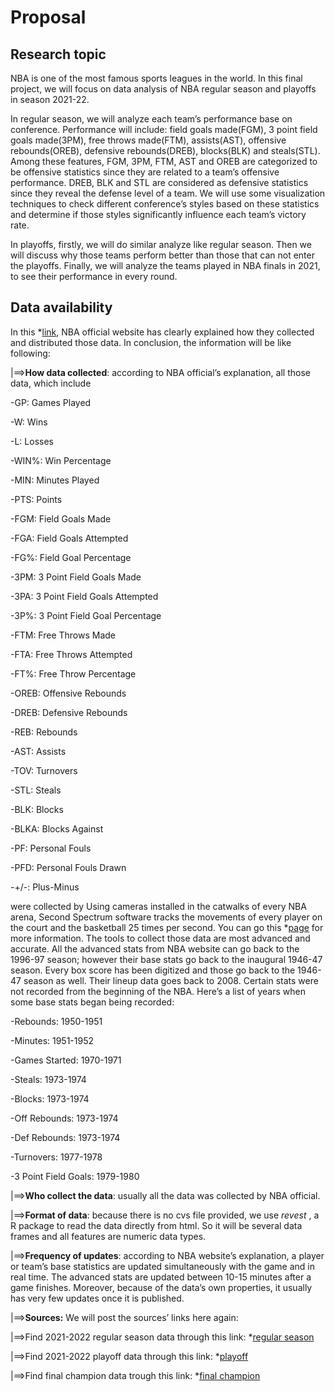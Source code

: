 # Proposal

## Research topic
NBA is one of the most famous sports leagues in the world. In this final project, we will focus on data analysis of NBA regular season and playoffs in season 2021-22. 


In regular season, we will analyze each team's performance base on conference. Performance will include: field goals made(FGM), 3 point field goals made(3PM), free throws made(FTM), assists(AST), offensive rebounds(OREB), defensive rebounds(DREB), blocks(BLK) and steals(STL). Among these features, FGM, 3PM, FTM, AST and OREB are categorized to be offensive statistics since they are related to a team's offensive performance. DREB, BLK and STL are considered as defensive statistics since they reveal the defense level of a team. We will use some visualization techniques to check different conference's styles based on these statistics and determine if those styles significantly influence each team's victory rate.


In playoffs, firstly, we will do similar analyze like regular season. Then we will discuss why those teams perform better than those that can not enter the playoffs. Finally, we will analyze the teams played in NBA finals in 2021, to see their performance in every round.

## Data availability
In this *[link](https://www.nba.com/stats/help/faq), NBA official website has clearly explained how they collected and distributed those data. In conclusion, the information will be like following:

|==>**How data collected**: according to NBA official's explanation, all those data, which include 

-GP: Games Played

-W: Wins

-L: Losses

-WIN%: Win Percentage

-MIN: Minutes Played

-PTS: Points

-FGM: Field Goals Made

-FGA: Field Goals Attempted

-FG%: Field Goal Percentage

-3PM: 3 Point Field Goals Made

-3PA: 3 Point Field Goals Attempted

-3P%: 3 Point Field Goal Percentage

-FTM: Free Throws Made

-FTA: Free Throws Attempted

-FT%: Free Throw Percentage

-OREB: Offensive Rebounds

-DREB: Defensive Rebounds

-REB: Rebounds

-AST: Assists

-TOV: Turnovers

-STL: Steals

-BLK: Blocks

-BLKA: Blocks Against

-PF: Personal Fouls

-PFD: Personal Fouls Drawn

-+/-: Plus-Minus


were collected by Using cameras installed in the catwalks of every NBA arena, Second Spectrum software tracks the movements of every player on the court and the basketball 25 times per second. You can go this *[page](https://www.nba.com/stats/players/catch-shoot) for more information. 
The tools to collect those data are most advanced and accurate. 
All the advanced stats from NBA website can go back to the 1996-97 season; however their base stats go back to the inaugural 1946-47 season. Every box score has been digitized and those go back to the 1946-47 season as well. Their lineup data goes back to 2008. Certain stats were not recorded from the beginning of the NBA. Here’s a list of years when some base stats began being recorded:

-Rebounds: 1950-1951	

-Minutes: 1951-1952	

-Games Started: 1970-1971

-Steals: 1973-1974	

-Blocks: 1973-1974	

-Off Rebounds: 1973-1974

-Def Rebounds: 1973-1974	

-Turnovers: 1977-1978	

-3 Point Field Goals: 1979-1980

|==>**Who collect the data**: usually all the data was collected by NBA official. 

|==>**Format of data**: because there is no cvs file provided, we use *revest* , a R package to read the data directly from html. So it will be several data frames and all features are numeric data types.

|==>**Frequency of updates**: according to NBA website's explanation, a player or team’s base statistics are updated simultaneously with the game and in real time. The advanced stats are updated between 10-15 minutes after a game finishes. Moreover, because of the data's own properties, it usually has very few updates once it is published.

|==>**Sources:**
We will post the sources' links here again:

|==>Find 2021-2022 regular season data through this link: *[regular season](https://www.nba.com/stats/teams/traditional?Season=2021-22)

|==>Find 2021-2022 playoff data through this link: *[playoff](https://www.nba.com/stats/teams/traditional?Season=2021-22&SeasonType=Playoffs)

|==>Find final champion data trough this link: *[final champion](https://www.nba.com/stats/team/1610612744/traditional)



